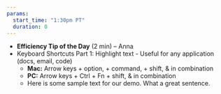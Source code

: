 ```yaml
---
params:
  start_time: "1:30pm PT"
  duration: 0
---
```


-   **Efficiency Tip of the Day** (2 min) – Anna
-   Keyboard Shortcuts Part 1: Highlight text - Useful for any application (docs, email, code)
    -   **Mac:** Arrow keys + option, + command, + shift, & in combination
    -   **PC:** Arrow keys + Ctrl + Fn + shift, & in combination
    -   Here is some sample text for our demo. What a great sentence.
